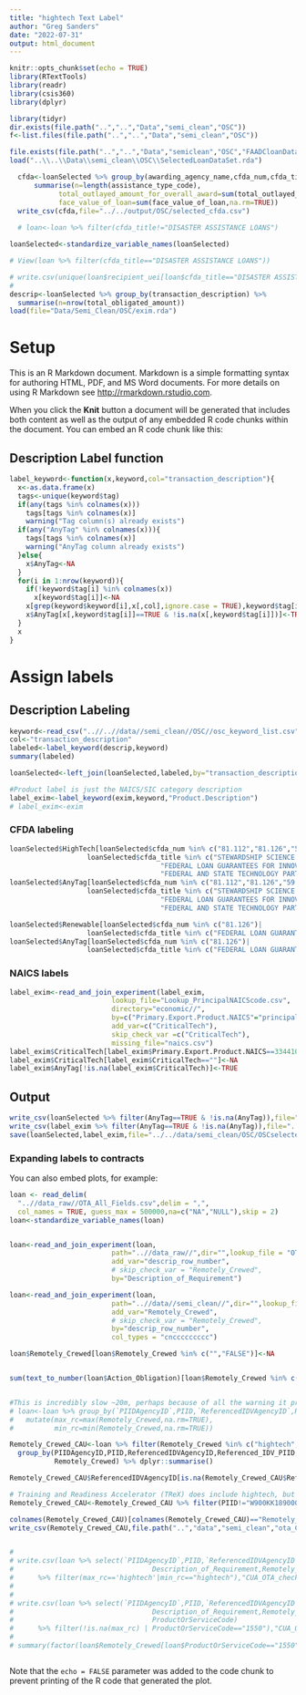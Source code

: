 ```yaml
---
title: "hightech Text Label"
author: "Greg Sanders"
date: "2022-07-31"
output: html_document
---
```


```r
knitr::opts_chunk$set(echo = TRUE)
library(RTextTools)
library(readr)
library(csis360)
library(dplyr)

library(tidyr)
dir.exists(file.path("..","..","Data","semi_clean","OSC"))
f<-list.files(file.path("..","..","Data","semi_clean","OSC"))

file.exists(file.path("..","..","Data","semiclean","OSC","FAADCloanDataSet.rda"))
load("..\\..\\Data\\semi_clean\\OSC\\SelectedLoanDataSet.rda")

  cfda<-loanSelected %>% group_by(awarding_agency_name,cfda_num,cfda_title,assistance_type_code) %>% 
      summarise(n=length(assistance_type_code),
            total_outlayed_amount_for_overall_award=sum(total_outlayed_amount_for_overall_award,na.rm=TRUE),
            face_value_of_loan=sum(face_value_of_loan,na.rm=TRUE)) 
  write_csv(cfda,file="../../output/OSC/selected_cfda.csv")
  
  # loan<-loan %>% filter(cfda_title!="DISASTER ASSISTANCE LOANS")

loanSelected<-standardize_variable_names(loanSelected)

# View(loan %>% filter(cfda_title=="DISASTER ASSISTANCE LOANS"))

# write.csv(unique(loan$recipient_uei[loan$cfda_title=="DISASTER ASSISTANCE LOANS"]),file="disast_nam.csv")
# 
descrip<-loanSelected %>% group_by(transaction_description) %>%
  summarise(n=nrow(total_obligated_amount))
load(file="Data/Semi_Clean/OSC/exim.rda")  
```

# Setup

This is an R Markdown document. Markdown is a simple formatting syntax for authoring HTML, PDF, and MS Word documents. For more details on using R Markdown see <http://rmarkdown.rstudio.com>.

When you click the **Knit** button a document will be generated that includes both content as well as the output of any embedded R code chunks within the document. You can embed an R code chunk like this:

## Description Label function
```r

label_keyword<-function(x,keyword,col="transaction_description"){
  x<-as.data.frame(x)
  tags<-unique(keyword$tag)
  if(any(tags %in% colnames(x)))
    tags[tags %in% colnames(x)]
    warning("Tag column(s) already exists")
  if(any("AnyTag" %in% colnames(x))){
    tags[tags %in% colnames(x)]
    warning("AnyTag column already exists")
  }else{
    x$AnyTag<-NA
  }
  for(i in 1:nrow(keyword)){
    if(!keyword$tag[i] %in% colnames(x))
      x[keyword$tag[i]]<-NA
    x[grep(keyword$keyword[i],x[,col],ignore.case = TRUE),keyword$tag[i]]<-TRUE
    x$AnyTag[x[,keyword$tag[i]]==TRUE & !is.na(x[,keyword$tag[i]])]<-TRUE
  }
  x
}

```


# Assign labels



## Description Labeling
```r

keyword<-read_csv("..//..//data//semi_clean//OSC//osc_keyword_list.csv")
col<-"transaction_description"
labeled<-label_keyword(descrip,keyword)
summary(labeled)

loanSelected<-left_join(loanSelected,labeled,by="transaction_description")

#Product label is just the NAICS/SIC category description
label_exim<-label_keyword(exim,keyword,"Product.Description")
# label_exim<-exim

```

### CFDA labeling
```r
loanSelected$HighTech[loanSelected$cfda_num %in% c("81.112","81.126","59.058")|
                   loanSelected$cfda_title %in% c("STEWARDSHIP SCIENCE GRANT PROGRAM",
                                     "FEDERAL LOAN GUARANTEES FOR INNOVATIVE ENERGY TECHNOLOGIES",
                                     "FEDERAL AND STATE TECHNOLOGY PARTNERSHIP PROGRAM")]<-TRUE
loanSelected$AnyTag[loanSelected$cfda_num %in% c("81.112","81.126","59.058")|
                   loanSelected$cfda_title %in% c("STEWARDSHIP SCIENCE GRANT PROGRAM",
                                     "FEDERAL LOAN GUARANTEES FOR INNOVATIVE ENERGY TECHNOLOGIES",
                                     "FEDERAL AND STATE TECHNOLOGY PARTNERSHIP PROGRAM")]<-TRUE

loanSelected$Renewable[loanSelected$cfda_num %in% c("81.126")|
                   loanSelected$cfda_title %in% c("FEDERAL LOAN GUARANTEES FOR INNOVATIVE ENERGY TECHNOLOGIES")]<-TRUE
loanSelected$AnyTag[loanSelected$cfda_num %in% c("81.126")|
                   loanSelected$cfda_title %in% c("FEDERAL LOAN GUARANTEES FOR INNOVATIVE ENERGY TECHNOLOGIES")]<-TRUE

```

### NAICS labels

```r

label_exim<-read_and_join_experiment(label_exim,
                         lookup_file="Lookup_PrincipalNAICScode.csv",
                         directory="economic//",
                         by=c("Primary.Export.Product.NAICS"="principalnaicscode"),
                         add_var=c("CriticalTech"),
                         skip_check_var =c("CriticalTech"),
                         missing_file="naics.csv")
label_exim$CriticalTech[label_exim$Primary.Export.Product.NAICS==334410]<-"Microelectronics"
label_exim$CriticalTech[label_exim$CriticalTech==""]<-NA
label_exim$AnyTag[!is.na(label_exim$CriticalTech)]<-TRUE

```


## Output
```r
write_csv(loanSelected %>% filter(AnyTag==TRUE & !is.na(AnyTag)),file="../../data/semi_clean/OSC/USAspending_selected_OSCtagged.csv")
write_csv(label_exim %>% filter(AnyTag==TRUE & !is.na(AnyTag)),file="../../data/semi_clean/OSC/EXIMtagged.csv")
save(loanSelected,label_exim,file="../../data/semi_clean/OSC/OSCselectedTagged.rda")
```


### Expanding labels to contracts

You can also embed plots, for example:

```r

loan <- read_delim(
  "..//data_raw//OTA_All_Fields.csv",delim = ",",
  col_names = TRUE, guess_max = 500000,na=c("NA","NULL"),skip = 2)
loan<-standardize_variable_names(loan)


loan<-read_and_join_experiment(loan,
                         path="..//data_raw//",dir="",lookup_file = "OTA_descrip_row_number.csv",
                         add_var="descrip_row_number",
                         # skip_check_var = "Remotely_Crewed",
                         by="Description_of_Requirement")

loan<-read_and_join_experiment(loan,
                         path="..//data//semi_clean//",dir="",lookup_file = "ota_description_UAS.csv",
                         add_var="Remotely_Crewed",
                         # skip_check_var = "Remotely_Crewed",
                         by="descrip_row_number",
                         col_types = "cnccccccccc")

loan$Remotely_Crewed[loan$Remotely_Crewed %in% c("","FALSE")]<-NA


sum(text_to_number(loan$Action_Obligation)[loan$Remotely_Crewed %in% c("hightech","hightech/C-hightech")])


#This is incredibly slow ~20m, perhaps because of all the warning it prints.
# loan<-loan %>% group_by(`PIIDAgencyID`,PIID,`ReferencedIDVAgencyID`,Referenced_IDV_PIID) %>%
#   mutate(max_rc=max(Remotely_Crewed,na.rm=TRUE),
#          min_rc=min(Remotely_Crewed,na.rm=TRUE))

Remotely_Crewed_CAU<-loan %>% filter(Remotely_Crewed %in% c("hightech","hightech/C-hightech"))%>%
  group_by(PIIDAgencyID,PIID,ReferencedIDVAgencyID,Referenced_IDV_PIID,
           Remotely_Crewed) %>% dplyr::summarise()

Remotely_Crewed_CAU$ReferencedIDVAgencyID[is.na(Remotely_Crewed_CAU$ReferencedIDVAgencyID)]<-""

# Training and Readiness Accelerator (TReX) does include hightech, but is a  broader OTA.
Remotely_Crewed_CAU<-Remotely_Crewed_CAU %>% filter(PIID!="W900KK1890005") 

colnames(Remotely_Crewed_CAU)[colnames(Remotely_Crewed_CAU)=="Remotely_Crewed"]<-"Remotely_Crewed_CAU"
write_csv(Remotely_Crewed_CAU,file.path("..","data","semi_clean","ota_CAU_UAS.csv"))


# 
# write.csv(loan %>% select(`PIIDAgencyID`,PIID,`ReferencedIDVAgencyID`,Referenced_IDV_PIID,
#                                  Description_of_Requirement,Remotely_Crewed,max_rc,min_rc,Action_Obligation)
#      %>% filter(max_rc=='hightech'|min_rc=="hightech"),"CUA_OTA_check.csv")
# 
# 
# write.csv(loan %>% select(`PIIDAgencyID`,PIID,`ReferencedIDVAgencyID`,Referenced_IDV_PIID,
#                                  Description_of_Requirement,Remotely_Crewed,max_rc,min_rc,Action_Obligation,
#                                  ProductOrServiceCode)
#      %>% filter(!is.na(max_rc) | ProductOrServiceCode=="1550"),"CUA_OTA_rc_check.csv")
# 
# summary(factor(loan$Remotely_Crewed[loan$ProductOrServiceCode=="1550"]))



```

Note that the `echo = FALSE` parameter was added to the code chunk to prevent printing of the R code that generated the plot.

